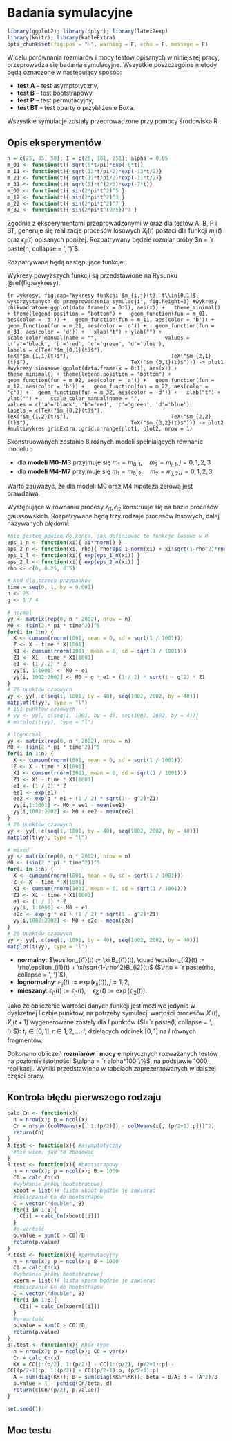 # Badania symulacyjne

```{=latex}
\fancyhead[LO]{\textbf{\small{Badania symulacyjne}}}
\renewcommand{\headrulewidth}{0.5pt}
```

```r
library(ggplot2); library(dplyr); library(latex2exp)
library(knitr); library(kableExtra)
opts_chunk$set(fig.pos = "H", warning = F, echo = F, message = F)
```

W celu porównania rozmiarów i mocy testów opisanych w niniejszej pracy, przeprowadza się badania symulacyjne. Wszystkie poszczególne metody będą oznaczone w następujący sposób:

- **test A** -- test asymptotyczny,
- **test B** -- test bootstrapowy,
- **test P** -- test permutacyjny,
- **test BT** -- test oparty o przybliżenie Boxa.

Wszystkie symulacje zostały przeprowadzone przy pomocy środowiska R \cite{Rcoreteam}.

## Opis eksperymentów

```r
n = c(25, 35, 50); I = c(26, 101, 251); alpha = 0.05
m_01 <- function(t){ sqrt(6*t/pi)*exp(-6*t)}
m_11 <- function(t){ sqrt(13*t/pi/2)*exp(-13*t/2)}
m_21 <- function(t){ sqrt(11*t/pi/2)*exp(-11*t/2)}
m_31 <- function(t){ sqrt(5)*t^(2/3)*exp(-7*t)}
m_02 <- function(t){ sin(2*pi*t^2)^5 }
m_12 <- function(t){ sin(2*pi*t^2)^3 }
m_22 <- function(t){ sin(2*pi*t^2)^7 }
m_32 <- function(t){ sin(2*pi*t^(9/5))^3 }
```


Zgodnie z eksperymentami przeprowadzonymi w \cite{MCC} oraz \cite{Smaga} dla testów A, B, P i BT, generuje się realizacje procesów losowych $X_i(t)$ postaci
\begin{equation}\label{eqn:sim_model}
X_i(t) = \begin{cases}
m_1(t) + \epsilon_{i1}(t), & t\in[0,1] \\
m_2(t) + \epsilon_{i2}(t), & t\in[1,2]
\end{cases}, \quad i\in 1,2,\dots,n,
\end{equation}
dla funkcji $m_j(t)$ oraz $\epsilon_{ij}(t)$ opisanych poniżej. Rozpatrywany będzie rozmiar próby $n = `r paste(n, collapse = ', ')`$.

Rozpatrywane będą następujące funkcje:

\begin{align*}
m_{0,1}(t) &= \sqrt{\frac{6t}{\pi}}\exp(-6t)I_{[0,1]}(t) &\quad
m_{0,2}(t) &= (\sin(2\pi t^2))^5I_{[0,1]}(t) \\
m_{1,1}(t) &= \sqrt{\frac{13t}{2\pi}}\exp\left(-\frac{13t}{2}\right)I_{[0,1]}(t) &\quad
m_{1,2}(t) &= (\sin(2\pi t^2))^3I_{[0,1]}(t) \\
m_{2,1}(t) &= \sqrt{\frac{11t}{2\pi}}\exp\left(-\frac{11t}{2}\right)I_{[0,1]}(t) &\quad
m_{2,2}(t) &= (\sin(2\pi t^2))^7I_{[0,1]}(t) \\
m_{3,1}(t) &= \sqrt{5}t^{\frac{2}{3}}\exp(-7t)I_{[0,1]}(t) &\quad
m_{3,2}(t) &= (\sin(2\pi t^{\frac{9}{5}}))^3I_{[0,1]}(t)
\end{align*}

Wykresy powyższych funkcji są przedstawione na Rysunku \@ref(fig:wykresy).

```{r wykresy, fig.cap="Wykresy funkcji $m_{i,j}(t), t\\in[0,1]$, wykorzystanych do przeprowadzenia symulacji", fig.height=3}
#wykresy chikwadratowe
ggplot(data.frame(x = 0:1), aes(x)) +
  theme_minimal() + theme(legend.position = "bottom") +
  geom_function(fun = m_01, aes(color = 'a')) +
  geom_function(fun = m_11, aes(color = 'b')) +
  geom_function(fun = m_21, aes(color = 'c')) +
  geom_function(fun = m_31, aes(color = 'd')) +
  xlab("t") + ylab("") + 
  scale_color_manual(name = "",
                     values = c('a'='black', 'b'='red', 'c'='green', 'd'='blue'),
                     labels = c(TeX("$m_{0,1}(t)$"),
                                TeX("$m_{1,1}(t)$"),
                                TeX("$m_{2,1}(t)$"),
                                TeX("$m_{3,1}(t)$"))) -> plot1
#wykresy sinusowe
ggplot(data.frame(x = 0:1), aes(x)) +
  theme_minimal() + theme(legend.position = "bottom") +
  geom_function(fun = m_02, aes(color = 'a')) +
  geom_function(fun = m_12, aes(color = 'b')) +
  geom_function(fun = m_22, aes(color = 'c')) +
  geom_function(fun = m_32, aes(color = 'd')) +
  xlab("t") + ylab("") + 
  scale_color_manual(name = "",
                     values = c('a'='black', 'b'='red', 'c'='green', 'd'='blue'),
                     labels = c(TeX("$m_{0,2}(t)$"),
                                TeX("$m_{1,2}(t)$"),
                                TeX("$m_{2,2}(t)$"),
                                TeX("$m_{3,2}(t)$"))) -> plot2
#multiwykres
gridExtra::grid.arrange(plot1, plot2, nrow = 1)
```

Skonstruowanych zostanie 8 różnych modeli spełniających równanie modelu \eqref{eqn:sim_model}:

- dla **modeli M0-M3** przyjmuje się $m_1 = m_{0,1}, \quad m_2 = m_{j,1}, j = 0,1,2,3$
- dla **modeli M4-M7** przyjmuje się $m_1 = m_{0,2}, \quad m_2 = m_{j,2}, j = 0,1,2,3$

Warto zauważyć, że dla modeli M0 oraz M4 hipoteza zerowa jest prawdziwa.

Występujące w równaniu \eqref{eqn:sim_model} procesy $\epsilon_{i1}, \epsilon_{i2}$ konstruuje się na bazie procesów gaussowskich. Rozpatrywane będą trzy rodzaje procesów losowych, dalej nazywanych *błędami*:

```r
#nie jestem pewien do końca, jak definiować te funkcje losowe w R
eps_1_n <- function(xi){ xi*rnorm() }
eps_2_n <- function(xi, rho){ rho*eps_1_norm(xi) + xi*sqrt(1-rho^2)*rnorm() }
eps_1_l <- function(xi){ exp(eps_1_n(xi)) }
eps_2_l <- function(xi){ exp(eps_2_n(xi)) }
rho <- c(0, 0.25, 0.5)

# kod dla trzech przypadków
time = seq(0, 1, by = 0.001)
n <- 25
g <- 1 / 4

# normal
yy <- matrix(rep(0, n * 2002), nrow = n)
M0 <- (sin(2 * pi * time^2))^5
for(i in 1:n) {
  X <- cumsum(rnorm(1001, mean = 0, sd = sqrt(1 / 1001)))
  Z <- X - time * X[1001]
  X1 <- cumsum(rnorm(1001, mean = 0, sd = sqrt(1 / 1001)))
  Z1 <- X1 - time * X1[1001]
  e1 <- (1 / 2) * Z
  yy[i, 1:1001] <- M0 + e1
  yy[i, 1002:2002] <- M0 + g * e1 + (1 / 2) * sqrt(1 - g^2) * Z1
}
# 26 punktów czaowych
yy <- yy[, c(seq(1, 1001, by = 40), seq(1002, 2002, by = 40))]
matplot(t(yy), type = "l")
# 101 punktów czaowych
# yy <- yy[, c(seq(1, 1001, by = 4), seq(1002, 2002, by = 4))]
# matplot(t(yy), type = "l")

# lognormal
yy <- matrix(rep(0, n * 2002), nrow = n)
M0 <- (sin(2 * pi * time^2))^5
for(i in 1:n) {
  X <- cumsum(rnorm(1001, mean = 0, sd = sqrt(1 / 1001)))
  Z <- X - time * X[1001]
  X1 <- cumsum(rnorm(1001, mean = 0, sd = sqrt(1 / 1001)))
  Z1 <- X1 - time * X1[1001]
  e1 <- (1 / 2) * Z
  ee1 <- exp(e1)
  ee2 <- exp(g * e1 + (1 / 2) * sqrt(1 - g^2)*Z1)
  yy[i,1:1001] <- M0 + ee1 - mean(ee1)
  yy[i,1002:2002] <- M0 + ee2 - mean(ee2)
}
# 26 punktów czaowych
yy <- yy[, c(seq(1, 1001, by = 40), seq(1002, 2002, by = 40))]
matplot(t(yy), type = "l")

# mixed
yy <- matrix(rep(0, n * 2002), nrow = n)
M0 <- (sin(2 * pi * time^2))^5
for(i in 1:n) {
  X <- cumsum(rnorm(1001, mean = 0, sd = sqrt(1 / 1001)))
  Z <- X - time * X[1001]
  X1 <- cumsum(rnorm(1001, mean = 0, sd = sqrt(1 / 1001)))
  Z1 <- X1 - time * X1[1001]
  e1 <- (1 / 2) * Z
  yy[i, 1:1001] <- M0 + e1
  e2c <- exp(g * e1 + (1 / 2) * sqrt(1 - g^2)*Z1)
  yy[i,1002:2002] <- M0 + e2c - mean(e2c)
}
# 26 punktów czaowych
yy <- yy[, c(seq(1, 1001, by = 40), seq(1002, 2002, by = 40))]
matplot(t(yy), type = "l")
```

- **normalny**: $\epsilon_{i1}(t) := \xi B_{i1}(t), \quad \epsilon_{i2}(t) := \rho\epsilon_{i1}(t) + \xi\sqrt{1-\rho^2}B_{i2}(t)$ ($\rho = `r paste(rho, collapse = ', ')`$),
- **lognormalny**: $\epsilon_{ij}(t) := \exp(\epsilon_{ij}(t)), j=1,2$,
- **mieszany**: $\epsilon_{i1}(t) := \epsilon_{i1}(t), \quad \epsilon_{i2}(t) := \exp(\epsilon_{i2}(t))$.

\AAA{chyba nie obejdę tego pisania o mostach Browna}

Jako że obliczenie wartości danych funkcji jest możliwe jedynie w dyskretnej liczbie punktów, na potrzeby symulacji wartości procesów $X_i(t), X_i(t+1)$ wygenerowane zostały dla $I$ punktów ($I=`r paste(I, collapse = ', ')`$): $t_r\in[0,1], r\in 1,2,\dots,I$, dzielących odcinek $[0,1]$ na $I$ równych fragmentów.

Dokonano obliczeń **rozmiarów** i **mocy** empirycznych rozważanych testów na poziomie istotności $\alpha = `r alpha*100`\%$, na podstawie 1000 replikacji. Wyniki przedstawiono w tabelach zaprezentowanych w dalszej części pracy.

\begin{defi}
Niech \textcolor{blue}{$\mathbf{X}$ będzie próbą}, a $B$ obszarem krytycznym testu statystycznego.\\
\textbf{Rozmiarem} testu statystycznego jest prawdopodobieństwo nieprawidłowego odrzucenia hipotezy zerowej, tj. błędu I rodzaju:
\[
\doubleP_0(\mathbf{X}\in B).
\]
\textbf{Mocą} testu statystycznego jest prawdopodobieństwo poprawnego odrzucenia hipotezy zerowej, tj. zdarzenia przeciwnego do błędu II rodzaju:
\[
\doubleP_1(\mathbf{X}\in B).
\]
\end{defi}
\AAA{czy są gdzieś w bibliografii bardziej oficjalne definicje rozmiaru i mocy? bo nie znalazłem} \textcolor{blue}{moc jest na pewno zdefiniowana w książce Krzyśko M., Statystyka matematyczna. Wydawnictwo Naukowe UAM, ale rozmiar to niekoniecznie, ale to nie jest takie ważne. Można podać tę pozycję, albo wcale.}

## Kontrola błędu pierwszego rodzaju

\AAA{Nie rozumiem struktury tego rozdziału -- czy to, co miało być powiedziane w 1. sekcji, już zostało powiedziane i w 2. będą tabele i wnioski nt. rozmiaru, a w 3. nt. mocy? Czy tabele dać w 1. i w 2./3. będą wnioski?} \textcolor{blue}{tutaj powinny być wyniki (tabelka) dla rozmiaru i ich opis, a kolejnym podrozdziale to samo tylko dla mocy}

```r
calc_Cn <- function(x){
  n = nrow(x); p = ncol(x)
  Cn = n*sum((colMeans(x[, 1:(p/2)]) - colMeans(x[, (p/2+1):p]))^2)
  return(Cn)
}
A.test <- function(x){ #asymptotyczny
  #nie wiem, jak to zbudować
}
B.test <- function(x){ #bootstrapowy
  n = nrow(x); p = ncol(x); B = 1000
  C0 = calc_Cn(x)
  #wybranie próby bootstrapowej
  xboot = list()# lista xboot będzie je zawierać
  #obliczanie Cn do bootstrapów
  C = vector("double", B)
  for(i in 1:B){
    C[i] = calc_Cn(xboot[[i]])
  }
  #p-wartość
  p.value = sum(C > C0)/B
  return(p.value)
}
P.test <- function(x){ #permutacyjny
  n = nrow(x); p = ncol(x); B = 1000
  C0 = calc_Cn(x)
  #wybranie próby bootstrapowej
  xperm = list()# lista xperm będzie je zawierać
  #obliczanie Cn do bootstrapów
  C = vector("double", B)
  for(i in 1:B){
    C[i] = calc_Cn(xperm[[i]])
  }
  #p-wartość
  p.value = sum(C > C0)/B
  return(p.value)
}
BT.test <- function(x){ #box-type
  n = nrow(x); p = ncol(x); CC = var(x)
  Cn = calc_Cn(x)
  KK = CC[1:(p/2), 1:(p/2)] - CC[1:(p/2), (p/2+1):p] -
CC[(p/2+1):p, 1:(p/2)] + CC[(p/2+1):p, (p/2+1):p]
  A = sum(diag(KK)); B = sum(diag(KK%*%KK)); beta = B/A; d = (A^2)/B
  p.value = 1 - pchisq(Cn/beta, d)
  return(c(Cn/(p/2), p.value))
}
```

```r
set.seed(1)
```



## Moc testu